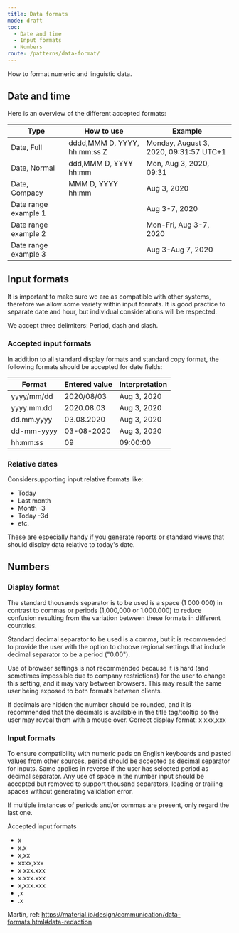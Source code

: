 ```yaml
---
title: Data formats
mode: draft
toc:
  - Date and time
  - Input formats
  - Numbers
route: /patterns/data-format/
---
```


How to format numeric and linguistic data.

## Date and time

Here is an overview of the different accepted formats:

| Type                 | How to use                   | Example                                |
| -------------------- | ---------------------------- | -------------------------------------- |
| Date, Full           | dddd,MMM D, YYYY, hh:mm:ss Z | Monday, August 3, 2020, 09:31:57 UTC+1 |
| Date, Normal         | ddd,MMM D, YYYY hh:mm        | Mon, Aug 3, 2020, 09:31                |
| Date, Compacy        | MMM D, YYYY hh:mm            | Aug 3, 2020                            |
| Date range example 1 |                              | Aug 3-7, 2020                          |
| Date range example 2 |                              | Mon-Fri, Aug 3-7, 2020                 |
| Date range example 3 |                              | Aug 3-Aug 7, 2020                      |

## Input formats

It is important to make sure we are as compatible with other systems, therefore we allow some variety within input formats. It is good practice to separate date and hour, but individual considerations will be respected.

We accept three delimiters: Period, dash and slash.

### Accepted input formats

In addition to all standard display formats and standard copy format, the following formats should be accepted for date fields:

| Format     | Entered value | Interpretation |
| ---------- | ------------- | -------------- |
| yyyy/mm/dd | 2020/08/03    | Aug 3, 2020    |
| yyyy.mm.dd | 2020.08.03    | Aug 3, 2020    |
| dd.mm.yyyy | 03.08.2020    | Aug 3, 2020    |
| dd-mm-yyyy | 03-08-2020    | Aug 3, 2020    |
| hh:mm:ss   | 09            | 09:00:00       |

### Relative dates

Considersupporting input relative formats like:

- Today
- Last month
- Month -3
- Today -3d
- etc.

These are especially handy if you generate reports or standard views that should display data relative to today's date.

## Numbers

### Display format

The standard thousands separator is to be used is a space (1 000 000) in contrast to commas or periods (1,000,000 or 1.000.000) to reduce confusion resulting from the variation between these formats in different countries.

Standard decimal separator to be used is a comma, but it is recommended to provide the user with the option to choose regional settings that include decimal separator to be a period ("0.00").

Use of browser settings is not recommended because it is hard (and sometimes impossible due to company restrictions) for the user to change this setting, and it may vary between browsers. This may result the same user being exposed to both formats between clients.

If decimals are hidden the number should be rounded, and it is recommended that the decimals is available in the title tag/tooltip so the user may reveal them with a mouse over.
Correct display format:
x xxx,xxx

### Input formats

To ensure compatibility with numeric pads on English keyboards and pasted values from other sources, period should be accepted as decimal separator for inputs. Same applies in reverse if the user has selected period as decimal separator.
Any use of space in the number input should be accepted but removed to support thousand separators, leading or trailing spaces without generating validation error.

If multiple instances of periods and/or commas are present, only regard the last one.

Accepted input formats

- x
- x.x
- x,xx
- xxxx,xxx
- x xxx.xxx
- x.xxx.xxx
- x,xxx.xxx
- ,x
- .x

Martin, ref: https://material.io/design/communication/data-formats.html#data-redaction
